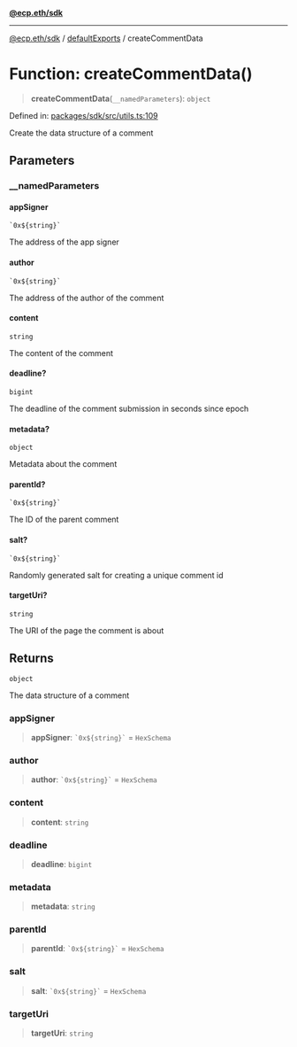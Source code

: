 [**@ecp.eth/sdk**](/sdk-reference/index.mdx)

***

[@ecp.eth/sdk](/sdk-reference/index.mdx) / [defaultExports](/sdk-reference/defaultExports/index.mdx) / createCommentData

# Function: createCommentData()

> **createCommentData**(`__namedParameters`): `object`

Defined in: [packages/sdk/src/utils.ts:109](https://github.com/ecp-eth/comments-monorepo/blob/main/packages/sdk/src/utils.ts#L109)

Create the data structure of a comment

## Parameters

### \_\_namedParameters

#### appSigner

`` `0x${string}` ``

The address of the app signer

#### author

`` `0x${string}` ``

The address of the author of the comment

#### content

`string`

The content of the comment

#### deadline?

`bigint`

The deadline of the comment submission in seconds since epoch

#### metadata?

`object`

Metadata about the comment

#### parentId?

`` `0x${string}` ``

The ID of the parent comment

#### salt?

`` `0x${string}` ``

Randomly generated salt for creating a unique comment id

#### targetUri?

`string`

The URI of the page the comment is about

## Returns

`object`

The data structure of a comment

### appSigner

> **appSigner**: `` `0x${string}` `` = `HexSchema`

### author

> **author**: `` `0x${string}` `` = `HexSchema`

### content

> **content**: `string`

### deadline

> **deadline**: `bigint`

### metadata

> **metadata**: `string`

### parentId

> **parentId**: `` `0x${string}` `` = `HexSchema`

### salt

> **salt**: `` `0x${string}` `` = `HexSchema`

### targetUri

> **targetUri**: `string`
